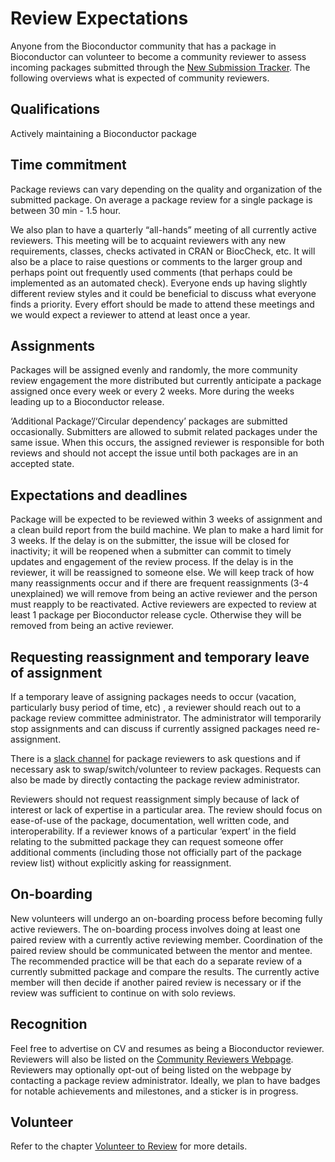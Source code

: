 # Review Expectations {#review-expectation}

Anyone from the Bioconductor community that has a package in Bioconductor can
volunteer to become a community reviewer to assess incoming packages submitted
through the [New Submission
Tracker](https://github.com/Bioconductor/Contributions/issues). The following overviews what is expected of community reviewers.

## Qualifications {.unnumbered #review-qualifications}

Actively maintaining a Bioconductor package 


## Time commitment {.unnumbered #review-time-commitment}

Package reviews can vary depending on the quality and organization of the
submitted package. On average a package review for a single package is between
30 min - 1.5 hour.

We also plan to have a quarterly “all-hands” meeting of all currently active
reviewers.  This meeting will be to acquaint reviewers with any new
requirements, classes, checks activated in CRAN or BiocCheck, etc. It will also
be a place to raise questions or comments to the larger group and perhaps point
out frequently used comments (that perhaps could be implemented as an automated
check).  Everyone ends up having slightly different review styles and it could
be beneficial to discuss what everyone finds a priority. Every effort should be
made to attend these meetings and we would expect a reviewer to attend at least
once a year.


## Assignments {.unnumbered #review-assignments}

Packages will be assigned evenly and randomly, the more community review
engagement the more distributed but currently anticipate a package assigned once
every week or every 2 weeks. More during the weeks leading up to a Bioconductor
release.

'Additional Package'/'Circular dependency' packages are submitted occasionally.
Submitters are allowed to submit related packages under the same issue. When
this occurs, the assigned reviewer is responsible for both reviews and should
not accept the issue until both packages are in an accepted state.


## Expectations and deadlines {.unnumbered #review-expectations-and-deadlines}

Package will be expected to be reviewed within 3 weeks of assignment and a clean
build report from the build machine.  We plan to make a hard limit for 3
weeks. If the delay is on the submitter, the issue will be closed for
inactivity; it will be reopened when a submitter can commit to timely updates
and engagement of the review process.  If the delay is in the reviewer, it will
be reassigned to someone else.  We will keep track of how many reassignments
occur and if there are frequent reassignments (3-4 unexplained) we will remove
from being an active reviewer and the person must reapply to be
reactivated. Active reviewers are expected to review at least 1 package per
Bioconductor release cycle. Otherwise they will be removed from being an active
reviewer.


## Requesting reassignment and temporary leave of assignment {.unnumbered #review-reassignment-and-temporary-leave}

If a temporary leave of assigning packages needs to occur (vacation,
particularly busy period of time, etc) , a reviewer should reach out to a
package review committee administrator. The administrator will temporarily stop
assignments and can discuss if currently assigned packages need re-assignment.

There is a [slack channel][] for package reviewers to ask questions and if necessary
ask to swap/switch/volunteer to review packages. Requests can also be made by
directly contacting the package review administrator.

Reviewers should not request reassignment simply because of lack of interest or
lack of expertise in a particular area. The review should focus on ease-of-use
of the package, documentation, well written code, and interoperability. If a
reviewer knows of a particular ‘expert’ in the field relating to the submitted
package they can request someone offer additional comments (including those not
officially part of the package review list) without explicitly asking for
reassignment.

[slack channel]: https://community-bioc.slack.com/archives/C0207H5QC3X

## On-boarding {.unnumbered #review-onboarding}

New volunteers will undergo an on-boarding process before becoming fully active
reviewers. The on-boarding process involves doing at least one paired review
with a currently active reviewing member. Coordination of the paired review
should be communicated between the mentor and mentee. The recommended practice
will be that each do a separate review of a currently submitted package and
compare the results. The currently active member will then decide if another
paired review is necessary or if the review was sufficient to continue on with
solo reviews.


## Recognition {.unnumbered #review-recognition}

Feel free to advertise on CV and resumes as being a Bioconductor reviewer.
Reviewers will also be listed on the [Community Reviewers Webpage](http://bioconductor.org/about/package-reviewers/). Reviewers
may optionally opt-out of being listed on the webpage by contacting a package
review administrator. Ideally, we plan to have badges for notable achievements
and milestones, and a sticker is in progress.


## Volunteer {.unnumbered #review-volunteer}

Refer to the chapter [Volunteer to Review](#review-volunteer-chapter) for more details.

